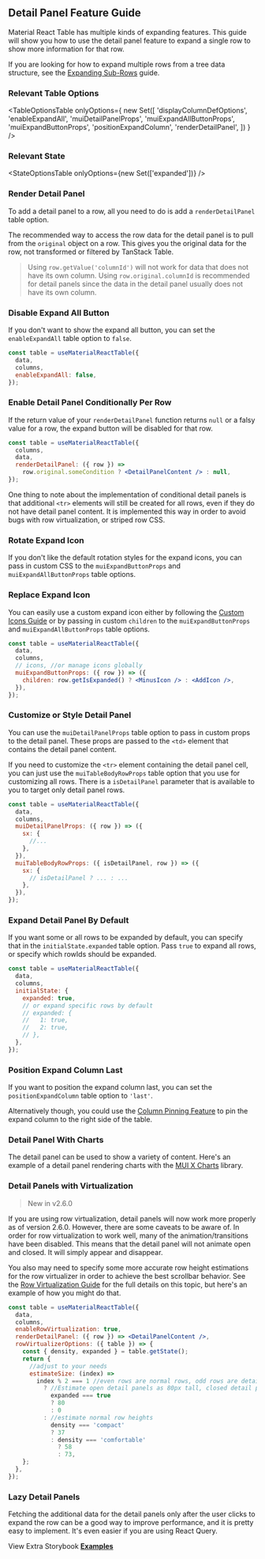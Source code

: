 
<Head>
  <title>{'Detail Panel Expanding Guide - Material React Table V2 Docs'}</title>
  <meta
    name="description"
    content="How to add expanding detail panels to each row in Material React Table"
  />
</Head>

## Detail Panel Feature Guide

Material React Table has multiple kinds of expanding features. This guide will show you how to use the detail panel feature to expand a single row to show more information for that row.

If you are looking for how to expand multiple rows from a tree data structure, see the [Expanding Sub-Rows](/docs/guides/expanding-sub-rows) guide.

### Relevant Table Options

<TableOptionsTable
  onlyOptions={
    new Set([
      'displayColumnDefOptions',
      'enableExpandAll',
      'muiDetailPanelProps',
      'muiExpandAllButtonProps',
      'muiExpandButtonProps',
      'positionExpandColumn',
      'renderDetailPanel',
    ])
  }
/>

### Relevant State

<StateOptionsTable onlyOptions={new Set(['expanded'])} />

### Render Detail Panel

To add a detail panel to a row, all you need to do is add a `renderDetailPanel` table option.

The recommended way to access the row data for the detail panel is to pull from the `original` object on a row. This gives you the original data for the row, not transformed or filtered by TanStack Table.

> Using `row.getValue('columnId')` will not work for data that does not have its own column. Using `row.original.columnId` is recommended for detail panels since the data in the detail panel usually does not have its own column.

<Example />

### Disable Expand All Button

If you don't want to show the expand all button, you can set the `enableExpandAll` table option to `false`.

```jsx
const table = useMaterialReactTable({
  data,
  columns,
  enableExpandAll: false,
});
```

### Enable Detail Panel Conditionally Per Row

If the return value of your `renderDetailPanel` function returns `null` or a falsy value for a row, the expand button will be disabled for that row.

```jsx
const table = useMaterialReactTable({
  columns,
  data,
  renderDetailPanel: ({ row }) =>
    row.original.someCondition ? <DetailPanelContent /> : null,
});
```

One thing to note about the implementation of conditional detail panels is that additional `<tr>` elements will still be created for all rows, even if they do not have detail panel content. It is implemented this way in order to avoid bugs with row virtualization, or striped row CSS.

### Rotate Expand Icon

If you don't like the default rotation styles for the expand icons, you can pass in custom CSS to the `muiExpandButtonProps` and `muiExpandAllButtonProps` table options.

### Replace Expand Icon

You can easily use a custom expand icon either by following the [Custom Icons Guide](/docs/guides/custom-icons) or by passing in custom `children` to the `muiExpandButtonProps` and `muiExpandAllButtonProps` table options.

```jsx
const table = useMaterialReactTable({
  data,
  columns,
  // icons, //or manage icons globally
  muiExpandButtonProps: ({ row }) => ({
    children: row.getIsExpanded() ? <MinusIcon /> : <AddIcon />,
  }),
});
```

### Customize or Style Detail Panel

You can use the `muiDetailPanelProps` table option to pass in custom props to the detail panel. These props are passed to the `<td>` element that contains the detail panel content.

If you need to customize the `<tr>` element containing the detail panel cell, you can just use the `muiTableBodyRowProps` table option that you use for customizing all rows. There is a `isDetailPanel` parameter that is available to you to target only detail panel rows.

```jsx
const table = useMaterialReactTable({
  data,
  columns,
  muiDetailPanelProps: ({ row }) => ({
    sx: {
      //...
    },
  }),
  muiTableBodyRowProps: ({ isDetailPanel, row }) => ({
    sx: {
      // isDetailPanel ? ... : ...
    },
  }),
});
```

<ExampleConditional />

### Expand Detail Panel By Default

If you want some or all rows to be expanded by default, you can specify that in the `initialState.expanded` table option. Pass `true` to expand all rows, or specify which rowIds should be expanded.

```jsx
const table = useMaterialReactTable({
  data,
  columns,
  initialState: {
    expanded: true,
    // or expand specific rows by default
    // expanded: {
    //   1: true,
    //   2: true,
    // },
  },
});
```

### Position Expand Column Last

If you want to position the expand column last, you can set the `positionExpandColumn` table option to `'last'`.

Alternatively though, you could use the [Column Pinning Feature](/docs/guides/column-pinning) to pin the expand column to the right side of the table.

<AlternateExample />

### Detail Panel With Charts

The detail panel can be used to show a variety of content. Here's an example of a detail panel rendering charts with the [MUI X Charts](https://mui.com/x/react-charts/getting-started/) library.

<ChartDetailPanelExample />

### Detail Panels with Virtualization

> New in v2.6.0

If you are using row virtualization, detail panels will now work more properly as of version 2.6.0. However, there are some caveats to be aware of. In order for row virtualization to work well, many of the animation/transitions have been disabled. This means that the detail panel will not animate open and closed. It will simply appear and disappear.

You also may need to specify some more accurate row height estimations for the row virtualizer in order to achieve the best scrollbar behavior. See the [Row Virtualization Guide](/docs/guides/row-virtualization) for the full details on this topic, but here's an example of how you might do that.

```jsx
const table = useMaterialReactTable({
  data,
  columns,
  enableRowVirtualization: true,
  renderDetailPanel: ({ row }) => <DetailPanelContent />,
  rowVirtualizerOptions: ({ table }) => {
    const { density, expanded } = table.getState();
    return {
      //adjust to your needs
      estimateSize: (index) =>
        index % 2 === 1 //even rows are normal rows, odd rows are detail panels
          ? //Estimate open detail panels as 80px tall, closed detail panels as 0px tall
            expanded === true
            ? 80
            : 0
          : //estimate normal row heights
            density === 'compact'
            ? 37
            : density === 'comfortable'
              ? 58
              : 73,
    };
  },
});
```

<ExampleVirtualized />

### Lazy Detail Panels

Fetching the additional data for the detail panels only after the user clicks to expand the row can be a good way to improve performance, and it is pretty easy to implement. It's even easier if you are using React Query.

<LazyDetailPanelExample />

View Extra Storybook **[Examples](https://www.material-react-table.dev/?path=/story/features-detail-panel-examples-)**

